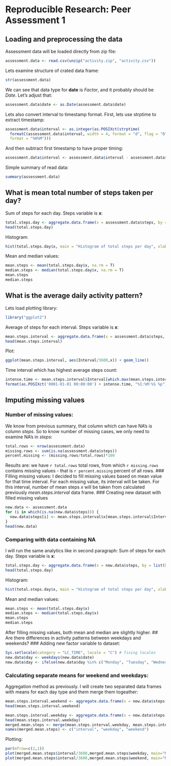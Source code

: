 # Reproducible Research: Peer Assessment 1

## Loading and preprocessing the data
Assessment data will be loaded directly from zip file:
```r
assessment.data <- read.csv(unzip("activity.zip", "activity.csv"))
```
Lets examine structure of crated data frame:
```r
str(assessment.data)
```
We can see that data type for **date** is *Factor*, and it probably should be *Date*. Let's adjust that:
```r
assessment.data$date <- as.Date(assessment.data$date)
```
Lets also convert interval to timestamp format. First, lets use strptime to extract timestamp:
```r
assessment.data$interval <- as.integer(as.POSIXct(strptime(
  formatC(assessment.data$interval, width = 4, format = "d", flag = "0"), 
  format = "%H%M")))
```
And then subtract first timestamp to have proper timing:
```r
assessment.data$interval <- assessment.data$interval - assessment.data$interval[1]
```
Simple summary of read data:
```r
summary(assessment.data)
```
## What is mean total number of steps taken per day?
Sum of steps for each day. Steps variable is **x**:
```r
total.steps.day <- aggregate.data.frame(x = assessment.data$steps, by = list(Date = assessment.data$date), sum, na.rm = TRUE)
head(total.steps.day)
```
Histogram:
```r
hist(total.steps.day$x, main = "Histogram of total steps per day", xlab = "Sum of steps per day")
```

Mean and median values:
```r
mean.steps <- mean(total.steps.day$x, na.rm = T)
median.steps <- median(total.steps.day$x, na.rm = T)
mean.steps
median.steps
```

## What is the average daily activity pattern?
Lets load plotting library:
```r
library("ggplot2")
```
Average of steps for each interval. Steps variable is **x**:
```r
mean.steps.interval <- aggregate.data.frame(x = assessment.data$steps, by = list(Interval = assessment.data$interval), mean, na.rm = TRUE)
head(mean.steps.interval)
```
Plot:
```r
ggplot(mean.steps.interval, aes(Interval/3600,x)) + geom_line() 
```

Time interval which has highest average steps count:
```r
intense.time <- mean.steps.interval$Interval[which.max(mean.steps.interval$x)]
format(as.POSIXct('0001-01-01 00:00:00') + intense.time, "%I:%M:%S %p") 
```
## Imputing missing values
### Number of missing values:
We know from previous summary, that column which can have NA's is column *steps*. So to know number of missing cases, we only need to examine NA's in *steps*:
```r
total.rows <- nrow(assessment.data)
missing.rows <- sum(is.na(assessment.data$steps))
percent.missing <- (missing.rows/total.rows)*100
```
Results are: we have `r total.rows` total rows, from which `r missing.rows` contains missing values - that is `r percent.missing` percent of all rows.
### Filling missing values:
I decided to fill missing values based on mean value for that time interval. For each missing value, its interval will be taken. For this interval, number of mean steps *x* will be taken from calculated previously *mean.steps.interval* data frame.
### Creating new dataset with filled missing values
```r
new.data <- assessment.data
for (i in which(is.na(new.data$steps))) {
  new.data$steps[i] <- mean.steps.interval$x[mean.steps.interval$Interval == new.data$interval[i]]
}
head(new.data)
```
### Comparing with data containing NA
I will run the same analytics like in second paragraph:
Sum of steps for each day. Steps variable is **x**:
```r
total.steps.day <- aggregate.data.frame(x = new.data$steps, by = list(Date = new.data$date), sum)
head(total.steps.day)
```
Histogram:
```r
hist(total.steps.day$x, main = "Histogram of total steps per day", xlab = "Sum of steps per day")
```

Mean and median values:
```r
mean.steps <- mean(total.steps.day$x)
median.steps <- median(total.steps.day$x)
mean.steps
median.steps
```
After filling missing values, both mean and median are slightly higher.
## Are there differences in activity patterns between weekdays and weekends?
### Adding new factor variable to dataset:
```r
Sys.setlocale(category = "LC_TIME", locale = "C") # fixing locales
new.data$day <- weekdays(new.data$date)
new.data$day <- ifelse(new.data$day %in% c("Monday", "Tuesday", "Wednesday", "Thursday", "Friday"), "weekday", "weekend")

```
### Calculating separate means for weekend and weekdays:
Aggregation method as previously. I will create two separated data frames with means for each day type and them merge them togeather:
```r
mean.steps.interval.weekend <- aggregate.data.frame(x = new.data$steps[new.data$day == "weekend"], by = list(Interval = new.data$interval[new.data$day == "weekend"]), mean)
head(mean.steps.interval.weekend)

mean.steps.interval.weekday <- aggregate.data.frame(x = new.data$steps[new.data$day == "weekday"], by = list(Interval = new.data$interval[new.data$day == "weekday"]), mean)
head(mean.steps.interval.weekday)
merged.mean.steps <- merge(mean.steps.interval.weekday, mean.steps.interval.weekend, by = "Interval")
names(merged.mean.steps) <- c("interval", "weekday", "weekend")
```
Plotting:
```r
par(mfrow=c(2,1))
plot(merged.mean.steps$interval/3600,merged.mean.steps$weekday, main="Mean steps for each interval during weekdays", type = "l", xlab = "Interval", ylab = "Mean number of steps")
plot(merged.mean.steps$interval/3600,merged.mean.steps$weekend, main="Mean steps for each interval during weekends", type = "l", xlab = "Interval", ylab = "Mean number of steps")
```